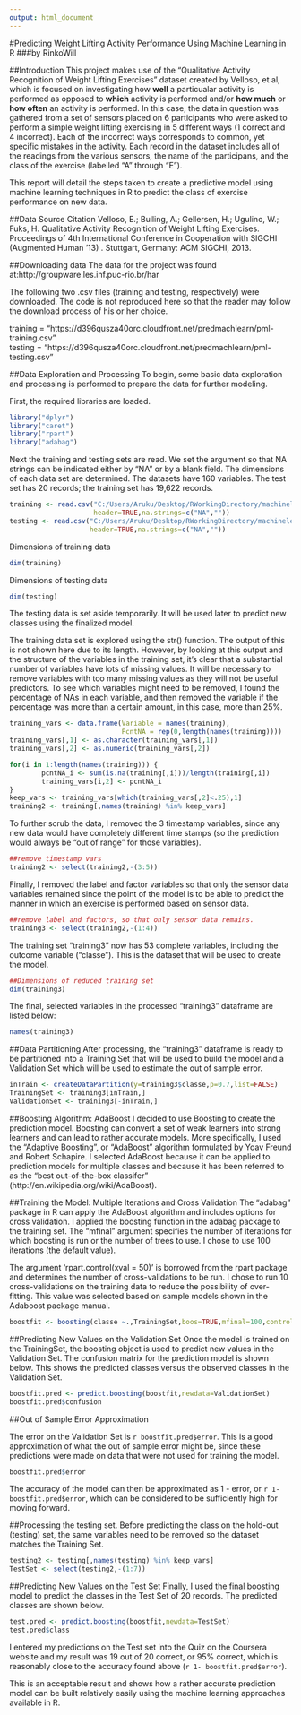 ---
output: html_document
---

#Predicting Weight Lifting Activity Performance Using Machine Learning in R
###by RinkoWill

##Introduction
This project makes use of the "Qualitative Activity Recognition of Weight Lifting Exercises" dataset created by Velloso, et al, which is focused on investigating how **well** a particualar activity is performed as opposed to **which** activity is performed and/or **how much** or **how often** an activity is performed. In this case, the data in question was gathered from a set of sensors placed on 6 participants who were asked to perform a simple weight lifting exercising in 5 different ways (1 correct and 4 incorrect). Each of the incorrect ways corresponds to common, yet specific mistakes in the activity. Each record in the dataset includes all of the readings from the various sensors, the name of the participans, and the class of the exercise (labelled "A" through "E").

This report will detail the steps taken to create a predictive model using machine learning techniques in R to predict the class of exercise performance on new data. 

##Data Source Citation
Velloso, E.; Bulling, A.; Gellersen, H.; Ugulino, W.; Fuks, H. Qualitative Activity Recognition of Weight Lifting Exercises. Proceedings of 4th International Conference in Cooperation with SIGCHI (Augmented Human '13) . Stuttgart, Germany: ACM SIGCHI, 2013.

##Downloading data
The data for the project was found at:http://groupware.les.inf.puc-rio.br/har

The following two .csv files (training and testing, respectively) were downloaded. The code is not reproduced here so that the reader may follow the download process of his or her choice.

training = "https://d396qusza40orc.cloudfront.net/predmachlearn/pml-training.csv"  
testing = "https://d396qusza40orc.cloudfront.net/predmachlearn/pml-testing.csv"


##Data Exploration and Processing
To begin, some basic data exploration and processing is performed to prepare the data for further modeling.

First, the required libraries are loaded.
```{r message=FALSE}
library("dplyr")
library("caret")
library("rpart")
library("adabag")
```

Next the training and testing sets are read. We set the argument so that NA strings can be  indicated either by "NA" or by a blank field. The dimensions of each data set are determined. The datasets have 160 variables. The test set has 20 records; the training set has 19,622 records.

```{r}
training <- read.csv("C:/Users/Aruku/Desktop/RWorkingDirectory/machinelearningproject/MLP_trainingdata.csv",
                     header=TRUE,na.strings=c("NA",""))
testing <- read.csv("C:/Users/Aruku/Desktop/RWorkingDirectory/machinelearningproject/MLP_testingdata.csv",
                    header=TRUE,na.strings=c("NA",""))
```
Dimensions of training data
```{r}
dim(training)
```
Dimensions of testing data
```{r}
dim(testing)
```

The testing data is set aside temporarily. It will be used later to predict new classes using the finalized model.

The training data set is explored using the str() function. The output of this is not shown here due to its length. However, by looking at this output and the structure of the variables in the training set, it's clear that a substantial number of variables have lots of missing values. It will be necessary to remove variables with too many missing values as they will not be useful predictors. To see which variables might need to be removed, I found the percentage of NAs in each variable, and then removed the variable if the percentage was more than a certain amount, in this case, more than 25%.

```{r}
training_vars <- data.frame(Variable = names(training),
                            PcntNA = rep(0,length(names(training))))
training_vars[,1] <- as.character(training_vars[,1])
training_vars[,2] <- as.numeric(training_vars[,2])

for(i in 1:length(names(training))) {
        pcntNA_i <- sum(is.na(training[,i]))/length(training[,i])
        training_vars[i,2] <- pcntNA_i
}
keep_vars <- training_vars[which(training_vars[,2]<.25),1]
training2 <- training[,names(training) %in% keep_vars]
```

To further scrub the data, I removed the 3 timestamp variables, since any new data would have completely different time stamps (so the prediction would always be "out of range" for those variables).

```{r}
##remove timestamp vars
training2 <- select(training2,-(3:5))
```

Finally, I removed the label and factor variables so that only the sensor data variables remained since the point of the model is to be able to predict the manner in which an exercise is performed based on sensor data.

```{r}
##remove label and factors, so that only sensor data remains.
training3 <- select(training2,-(1:4))
```

The training set "training3" now has 53 complete variables, including the outcome variable ("classe"). This is the dataset that will be used to create the model. 
```{r}
##Dimensions of reduced training set
dim(training3)
```
The final, selected variables in the processed "training3" dataframe are listed below:
```{r}
names(training3)
```

##Data Partitioning
After processing, the "training3" dataframe is ready to be partitioned into a Training Set that will be used to build the model and a Validation Set which will be used to estimate the out of sample error.

```{r}
inTrain <- createDataPartition(y=training3$classe,p=0.7,list=FALSE)
TrainingSet <- training3[inTrain,]
ValidationSet <- training3[-inTrain,]
```

##Boosting Algorithm: AdaBoost
I decided to use Boosting to create the prediction model. Boosting can convert a set of weak learners into strong learners and can lead to rather accurate models. More specifically, I used the "Adaptive Boosting", or "AdaBoost" algorithm formulated by Yoav Freund and Robert Schapire. I selected AdaBoost because it can be applied to prediction models for multiple classes and because it has been referred to as the "best out-of-the-box classifer" (http://en.wikipedia.org/wiki/AdaBoost).

##Training the Model: Multiple Iterations and Cross Validation
The "adabag" package in R can apply the AdaBoost algorithm and includes options for cross validation. I applied the boosting function in the adabag package to the training set. The "mfinal" argument specifies the number of iterations for which boosting is run or the number of trees to use. I chose to use 100 iterations (the default value). 

The argument 'rpart.control(xval = 50)' is borrowed from the rpart package and determines the number of cross-validations to be run. I chose to run 10 cross-validations on the training data to reduce the possibility of over-fitting. This value was selected based on sample models shown in the Adaboost package manual.

```{r cache=TRUE}
boostfit <- boosting(classe ~.,TrainingSet,boos=TRUE,mfinal=100,control=rpart.control(xval=10))
```

##Predicting New Values on the Validation Set
Once the model is trained on the TrainingSet, the boosting object is used to predict new values in the Validation Set. The confusion matrix for the prediction model is shown below. This shows the predicted classes versus the observed classes in the Validation Set. 

```{r}
boostfit.pred <- predict.boosting(boostfit,newdata=ValidationSet)
boostfit.pred$confusion
```

##Out of Sample Error Approximation

The error on the Validation Set is `r boostfit.pred$error`. This is a good approximation of what the out of sample error might be, since these predictions were made on data that were not used for training the model.

```{r}
boostfit.pred$error
```

The accuracy of the model can then be approximated as 1 - error, or `r 1-boostfit.pred$error`, which can be considered to be sufficiently high for moving forward.

##Processing the testing set.
Before predicting the class on the hold-out (testing) set, the same variables need to be removed so the dataset matches the Training Set.

```{r}
testing2 <- testing[,names(testing) %in% keep_vars]
TestSet <- select(testing2,-(1:7))
```

##Predicting New Values on the Test Set
Finally, I used the final boosting model to predict the classes in the Test Set of 20 records. The predicted classes are shown below.

```{r}
test.pred <- predict.boosting(boostfit,newdata=TestSet)
test.pred$class
```

I entered my predictions on the Test set into the Quiz on the Coursera website and my result was 19 out of 20 correct, or 95% correct, which is reasonably close to the accuracy found above (`r 1- boostfit.pred$error`).

This is an acceptable result and shows how a rather accurate prediction model can be built relatively easily using the machine learning approaches available in R.



